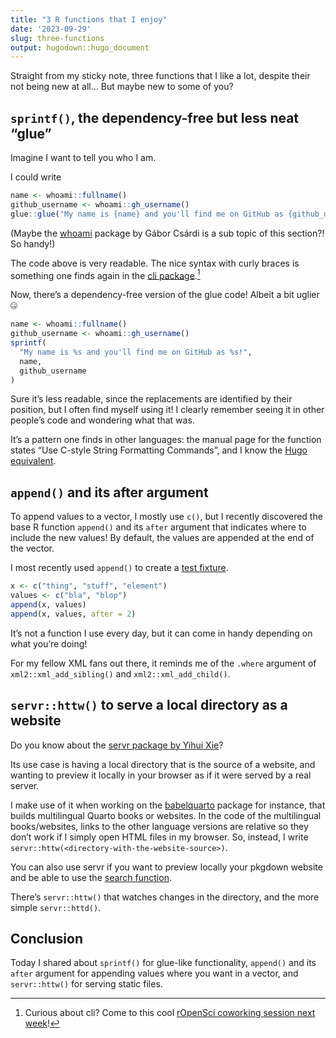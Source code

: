 ```yaml
---
title: "3 R functions that I enjoy"
date: '2023-09-29'
slug: three-functions
output: hugodown::hugo_document
---
```


Straight from my sticky note, three functions that I like a lot, despite their not being new at all...
But maybe new to some of you?

## `sprintf()`, the dependency-free but less neat "glue"

Imagine I want to tell you who I am.

I could write

```r
name <- whoami::fullname()
github_username <- whoami::gh_username()
glue::glue("My name is {name} and you'll find me on GitHub as {github_username}!")
```

(Maybe the [whoami](https://r-lib.github.io/whoami/) package by Gábor Csárdi is a sub topic of this section?! So handy!)

The code above is very readable.
The nice syntax with curly braces is something one finds again in the [cli package](https://cli.r-lib.org/).[^cli]

[^cli]: Curious about cli? Come to this cool [rOpenSci coworking session next week](https://ropensci.org/events/coworking-2023-10/)!

Now, there's a dependency-free version of the glue code!
Albeit a bit uglier 🤐

```r
name <- whoami::fullname()
github_username <- whoami::gh_username()
sprintf(
  "My name is %s and you'll find me on GitHub as %s!",
  name,
  github_username
)
```

Sure it's less readable, since the replacements are identified by their position,
but I often find myself using it!
I clearly remember seeing it in other people's code and wondering what that was.

It's a pattern one finds in other languages: the manual page for the function states 
"Use C-style String Formatting Commands", and I know the [Hugo equivalent](https://gohugo.io/functions/printf/).

## `append()` and its after argument

To append values to a vector, I mostly use `c()`, but I recently discovered the base R function `append()` and its `after` argument that indicates where to include the new values!
By default, the values are appended at the end of the vector.

I most recently used `append()` to create a [test fixture](https://github.com/ropensci-review-tools/babeldown/blob/8e0fe9626c8ebe7cb70839b7751dfa803789107a/tests/testthat/test-translate-hugo.R#L12).

```r
x <- c("thing", "stuff", "element")
values <- c("bla", "blop")
append(x, values)
append(x, values, after = 2)
```

It's not a function I use every day, but it can come in handy depending on what you're doing!

For my fellow XML fans out there, it reminds me of the `.where` argument of `xml2::xml_add_sibling()` and `xml2::xml_add_child()`.

## `servr::httw()` to serve a local directory as a website

Do you know about the [servr package by Yihui Xie](https://github.com/yihui/servr)?

Its use case is having a local directory that is the source of a website, and wanting to preview it locally in your browser as if it were served by a real server.

I make use of it when working on the [babelquarto](https://docs.ropensci.org/babelquarto/) package for instance, that builds multilingual Quarto books or websites.
In the code of the multilingual books/websites, links to the other language versions are relative so they don't work if I simply open HTML files in my browser.
So, instead, I write `servr::httw(<directory-with-the-website-source>)`.

You can also use servr if you want to preview locally your pkgdown website and be able to use the [search function](https://pkgdown.r-lib.org/articles/search.html#bootstrap-5-built-in-search).

There's `servr::httw()` that watches changes in the directory, and the more simple `servr::httd()`.

## Conclusion

Today I shared about `sprintf()` for glue-like functionality, `append()` and its `after` argument for appending values where you want in a vector, and `servr::httw()` for serving static files.